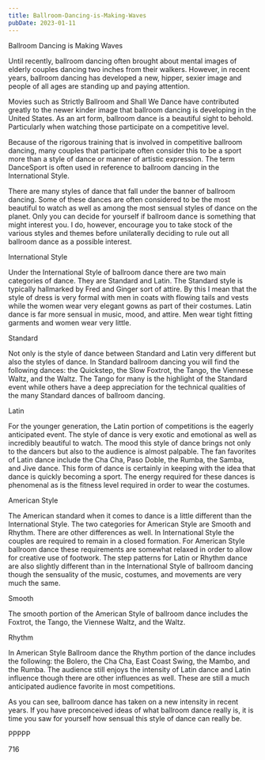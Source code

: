 ```yaml
---
title: Ballroom-Dancing-is-Making-Waves
pubDate: 2023-01-11
---
```


Ballroom Dancing is Making Waves

Until recently, ballroom dancing often brought about mental images of elderly couples dancing two inches from their walkers. However, in recent years, ballroom dancing has developed a new, hipper, sexier image and people of all ages are standing up and paying attention.

Movies such as Strictly Ballroom and Shall We Dance have contributed greatly to the newer kinder image that ballroom dancing is developing in the United States. As an art form, ballroom dance is a beautiful sight to behold. Particularly when watching those participate on a competitive level. 

Because of the rigorous training that is involved in competitive ballroom dancing, many couples that participate often consider this to be a sport more than a style of dance or manner of artistic expression. The term DanceSport is often used in reference to ballroom dancing in the International Style. 

 There are many styles of dance that fall under the banner of ballroom dancing. Some of these dances are often considered to be the most beautiful to watch as well as among the most sensual styles of dance on the planet. Only you can decide for yourself if ballroom dance is something that might interest you. I do, however, encourage you to take stock of the various styles and themes before unilaterally deciding to rule out all ballroom dance as a possible interest.

International Style

Under the International Style of ballroom dance there are two main categories of dance. They are Standard and Latin. The Standard style is typically hallmarked by Fred and Ginger sort of attire. By this I mean that the style of dress is very formal with men in coats with flowing tails and vests while the women wear very elegant gowns as part of their costumes. Latin dance is far more sensual in music, mood, and attire. Men wear tight fitting garments and women wear very little.

Standard

Not only is the style of dance between Standard and Latin very different but also the styles of dance. In Standard ballroom dancing you will find the following dances: the Quickstep, the Slow Foxtrot, the Tango, the Viennese Waltz, and the Waltz. The Tango for many is the highlight of the Standard event while others have a deep appreciation for the technical qualities of the many Standard dances of ballroom dancing. 

Latin

For the younger generation, the Latin portion of competitions is the eagerly anticipated event. The style of dance is very exotic and emotional as well as incredibly beautiful to watch. The mood this style of dance brings not only to the dancers but also to the audience is almost palpable. The fan favorites of Latin dance include the Cha Cha, Paso Doble, the Rumba, the Samba, and Jive dance. This form of dance is certainly in keeping with the idea that dance is quickly becoming a sport. The energy required for these dances is phenomenal as is the fitness level required in order to wear the costumes. 

American Style

The American standard when it comes to dance is a little different than the International Style. The two categories for American Style are Smooth and Rhythm. There are other differences as well. In International Style the couples are required to remain in a closed formation. For American Style ballroom dance these requirements are somewhat relaxed in order to allow for creative use of footwork. The step patterns for Latin or Rhythm dance are also slightly different than in the International Style of ballroom dancing though the sensuality of the music, costumes, and movements are very much the same. 

Smooth

The smooth portion of the American Style of ballroom dance includes the Foxtrot, the Tango, the Viennese Waltz, and the Waltz. 

Rhythm

In American Style Ballroom dance the Rhythm portion of the dance includes the following: the Bolero, the Cha Cha, East Coast Swing, the Mambo, and the Rumba. The audience still enjoys the intensity of Latin dance and Latin influence though there are other influences as well. These are still a much anticipated audience favorite in most competitions.

As you can see, ballroom dance has taken on a new intensity in recent years. If you have preconceived ideas of what ballroom dance really is, it is time you saw for yourself how sensual this style of dance can really be. 

PPPPP

716
